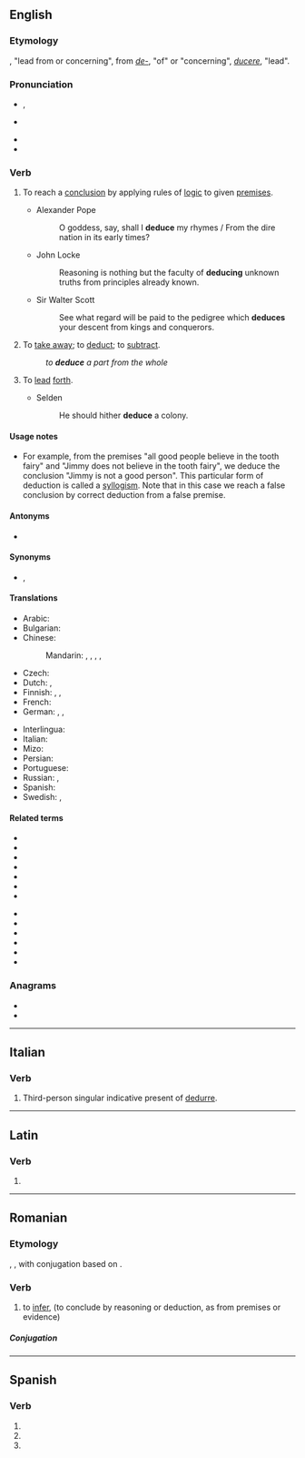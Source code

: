 ==English==

===Etymology===
{{PIE root|en|dewk}}
{{bor|en|la|deducere}}, "lead from or concerning", from ''[[de-]]'', "of" or "concerning", ''[[ducere]]'', "lead".

===Pronunciation===
* {{a|UK}} {{IPA|/dɪˈdjuːs/|lang=en}}, {{IPA|/dɪˈdʒuːs/|lang=en}}
* {{a|US}} {{IPA|/dɪˈduːs/|lang=en}}
* {{audio|en-us-deduce.ogg|Audio (US)|lang=en}}
* {{rhymes|uːs|lang=en}}

===Verb===
{{en-verb|deduces|deducing|deduced|deduced}}

# {{lb|en|transitive}} To reach a [[conclusion]] by applying rules of [[logic]] to given [[premises]].
#* Alexander Pope
#*: O goddess, say, shall I '''deduce''' my rhymes / From the dire nation in its early times?
#* John Locke
#*: Reasoning is nothing but the faculty of '''deducing''' unknown truths from principles already known.
#* Sir Walter Scott
#*: See what regard will be paid to the pedigree which '''deduces''' your descent from kings and conquerors.
# {{lb|en|obsolete}} To [[take away]]; to [[deduct]]; to [[subtract]].
#: ''to '''deduce''' a part from the whole''
#: {{rfquotek|Ben Jonson}}
# {{lb|en|obsolete|Latinism}} To [[lead]] [[forth]].
#* Selden
#*: He should hither '''deduce''' a colony.

====Usage notes====
* For example, from the premises "all good people believe in the tooth fairy" and "Jimmy does not believe in the tooth fairy", we deduce the conclusion "Jimmy is not a good person". This particular form of deduction is called a [[syllogism]]. Note that in this case we reach a false conclusion by correct deduction from a false premise.

====Antonyms====
* {{sense|reach a conclusion by applying rules of logic}} {{l|en|induce}}

====Synonyms====
* {{sense|reach a conclusion by applying rules of logic}} {{l|en|conclude}}, {{l|en|infer}}

====Translations====
{{trans-top|reach conclusion by logic}}
* Arabic: {{t|ar|يستنتج}}
* Bulgarian: {{t+|bg|заключавам}}
* Chinese:
*: Mandarin: {{t+|cmn|演繹|sc=Hani}}, {{t+|cmn|演绎|tr=yǎnyì|sc=Hani}}, {{t+|cmn|推理|tr=tuīlǐ|sc=Hani}}, {{t+|cmn|推斷|sc=Hani}}, {{t+|cmn|推断|tr=tuīduàn|sc=Hani}}
* Czech: {{t|cs|vyvodit}}
* Dutch: {{t+|nl|afleiden}}, {{t+|nl|deduceren}}
* Finnish: {{t+|fi|johtaa}}, {{t+|fi|päätellä}}, {{t|fi|[[vetää]] [[johtopäätös]]}}
* French: {{t+|fr|déduire}}
* German: {{t+|de|folgern}}, {{t+|de|ableiten}}, {{t+|de|herleiten}}
{{trans-mid}}
* Interlingua: {{t|ia|deducer}}
* Italian: {{t+|it|dedurre}}
* Mizo: {{t|lus|chhuidawn}}
* Persian: {{t|fa|استنتاج کردن|sc=fa-Arab}}
* Portuguese: {{t+|pt|deduzir}}
* Russian: {{t+|ru|де́лать вы́вод|impf}}, {{t|ru|сде́лать вы́вод|pf}}
* Spanish: {{t+|es|deducir}}
* Swedish: {{t+|sv|deducera}}, {{t+|sv|härleda}}
{{trans-bottom}}

====Related terms====
{{rel-top|terms related to "deduce"}}
* {{l|en|adduce}}
* {{l|en|conduct}}
* {{l|en|conducive}}
* {{l|en|deduct}}
* {{l|en|deduction}}
* {{l|en|duke}}
* {{l|en|induce}}
{{rel-mid}}
* {{l|en|introduce}}
* {{l|en|reduce}}
* {{l|en|reduction}}
* {{l|en|seduce}}
* {{l|en|subduction}}
* {{l|en|transduce}}
{{rel-bottom}}

===Anagrams===
* {{l|en|deuced}}
* {{l|en|educed}}

----

==Italian==

===Verb===
{{head|it|verb forms}}

# Third-person singular indicative present of [[dedurre]].

----

==Latin==

===Verb===
{{la-verb-form|dēdūce}}

# {{inflection of|dēdūcō||2|s|pres|actv|impr|lang=la}}

----

==Romanian==

===Etymology===
{{bor|ro|la|deducere}}, {{bor|ro|fr|déduire|notext=1}}, with conjugation based on {{m|ro|duce}}.

===Verb===
{{ro-verb|conj=3|deduce|dedus}}

# {{lb|ro|transitive}} to [[infer]], {{l|en|deduce}} (to conclude by reasoning or deduction, as from premises or evidence)

=====Conjugation=====
{{ro-conj-duce|1=de}}

----

==Spanish==

===Verb===
{{head|es|verb form}}

# {{es-verb form of|ending=ir|mood=imperative|sense=affirmative|pers=2|formal=no|number=singular|deducir}}
# {{es-verb form of|ending=ir|mood=indicative|tense=present|pers=2|formal=yes|number=singular|deducir}}
# {{es-verb form of|ending=ir|mood=indicative|tense=present|pers=3|number=singular|deducir}}